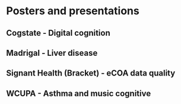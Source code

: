 # Posters and presentations

<!-- Possibly separate by topic? -->

## Cogstate - Digital cognition

\begingroup
\setlength{\parindent}{-0.5in}
\setlength{\leftskip}{0.5in}

::: {#refs_posters_cogstate}
:::
\endgroup

## Madrigal - Liver disease

\begingroup
\setlength{\parindent}{-0.5in}
\setlength{\leftskip}{0.5in}

::: {#refs_posters_madrigal}
:::
\endgroup

## Signant Health (Bracket) - eCOA data quality

\begingroup
\setlength{\parindent}{-0.5in}
\setlength{\leftskip}{0.5in}

::: {#refs_posters_signant}
:::
\endgroup

## WCUPA - Asthma and music cognitive

\begingroup
\setlength{\parindent}{-0.5in}
\setlength{\leftskip}{0.5in}

::: {#refs_posters_wcupa}
:::
\endgroup
